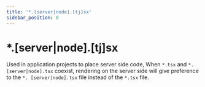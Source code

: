 ```yaml
---
title: '*.[server|node].[tj]sx'
sidebar_position: 8
---
```

# *.[server|node].[tj]sx

Used in application projects to place server side code, When `*.tsx` and `*. [server|node].tsx` coexist, rendering on the server side will give preference to the `*. [server|node].tsx` file instead of the `*.tsx` file.

